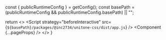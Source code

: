 


  const { publicRuntimeConfig } = getConfig();
  const basePath = (publicRuntimeConfig && publicRuntimeConfig.basePath) || "";

  return <>
    <Script strategy="beforeInteractive" src={`${basePath}/packages/@inc2734/unitone-css/dist/app.js`} />
    <Component {...pageProps} />
  </>
}
